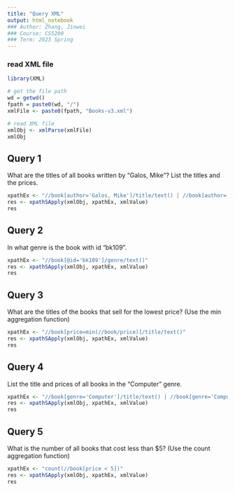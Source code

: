 ```yaml
---
title: "Query XML"
output: html_notebook
### Author: Zhang, Jinwei
### Course: CS5200
### Term: 2023 Spring
---
```


### read XML file
```r
library(XML)

# get the file path
wd = getwd()
fpath = paste0(wd, "/")
xmlFile <- paste0(fpath, "Books-v3.xml")

# read XML file
xmlObj <- xmlParse(xmlFile)
xmlObj
```

## Query 1
What are the titles of all books written by "Galos, Mike"? List the titles and the prices.
```r
xpathEx <- "//book[author='Galos, Mike']/title/text() | //book[author='Galos, Mike']/price/text()"
res <- xpathSApply(xmlObj, xpathEx, xmlValue)
res
```

## Query 2
In what genre is the book with id "bk109".
```r
xpathEx <- "//book[@id='bk109']/genre/text()"
res <- xpathSApply(xmlObj, xpathEx, xmlValue)
res
```

## Query 3
What are the titles of the books that sell for the lowest price? (Use the min aggregation function)
```r
xpathEx <- "//book[price=min(//book/price)]/title/text()"
res <- xpathSApply(xmlObj, xpathEx, xmlValue)
res
```

## Query 4
List the title and prices of all books in the "Computer" genre.
```r
xpathEx <- "//book[genre='Computer']/title/text() | //book[genre='Computer']/price/text()"
res <- xpathSApply(xmlObj, xpathEx, xmlValue)
res
```

## Query 5
What is the number of all books that cost less than $5? (Use the count aggregation function)
```r
xpathEx <- "count(//book[price < 5])"
res <- xpathSApply(xmlObj, xpathEx, xmlValue)
res
```
